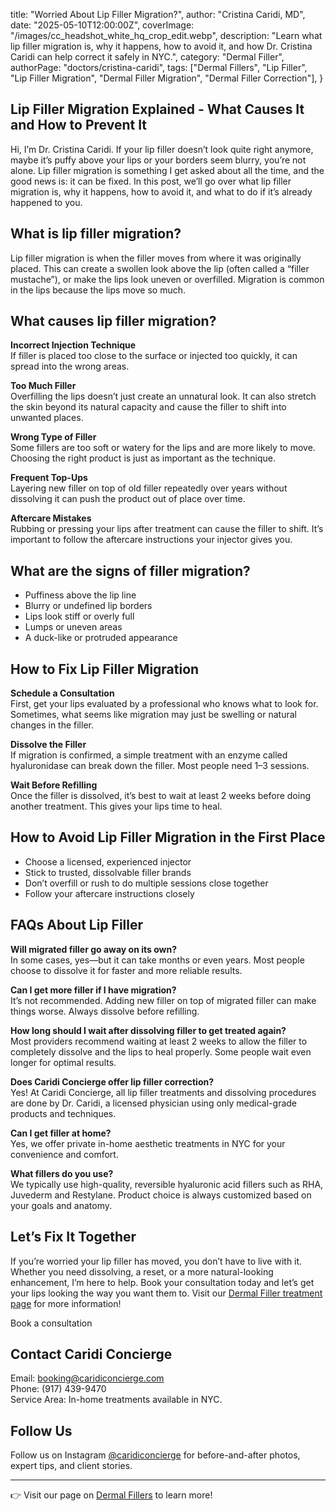   title: "Worried About Lip Filler Migration?",
  author: "Cristina Caridi, MD",
  date: "2025-05-10T12:00:00Z",
  coverImage: "/images/cc_headshot_white_hq_crop_edit.webp",
  description:
    "Learn what lip filler migration is, why it happens, how to avoid it, and how Dr. Cristina Caridi can help correct it safely in NYC.",
  category: "Dermal Filler",
  authorPage: "doctors/cristina-caridi",
  tags: ["Dermal Fillers", "Lip Filler", "Lip Filler Migration", "Dermal Filler Migration", "Dermal Filler Correction"],
}

## Lip Filler Migration Explained - What Causes It and How to Prevent It

Hi, I’m Dr. Cristina Caridi. If your lip filler doesn’t look quite right anymore, maybe it’s puffy above your lips or your borders seem blurry, you’re not alone. Lip filler migration is something I get asked about all the time, and the good news is: it can be fixed. In this post, we’ll go over what lip filler migration is, why it happens, how to avoid it, and what to do if it’s already happened to you.


## What is lip filler migration?

Lip filler migration is when the filler moves from where it was originally placed. This can create a swollen look above the lip (often called a “filler mustache”), or make the lips look uneven or overfilled. Migration is common in the lips because the lips move so much.


## What causes lip filler migration?

**Incorrect Injection Technique**  
If filler is placed too close to the surface or injected too quickly, it can spread into the wrong areas.

**Too Much Filler**  
Overfilling the lips doesn’t just create an unnatural look. It can also stretch the skin beyond its natural capacity and cause the filler to shift into unwanted places.

**Wrong Type of Filler**  
Some fillers are too soft or watery for the lips and are more likely to move. Choosing the right product is just as important as the technique.

**Frequent Top-Ups**  
Layering new filler on top of old filler repeatedly over years without dissolving it can push the product out of place over time.

**Aftercare Mistakes**  
Rubbing or pressing your lips after treatment can cause the filler to shift. It’s important to follow the aftercare instructions your injector gives you.


## What are the signs of filler migration?

- Puffiness above the lip line  
- Blurry or undefined lip borders  
- Lips look stiff or overly full  
- Lumps or uneven areas  
- A duck-like or protruded appearance  


## How to Fix Lip Filler Migration

**Schedule a Consultation**  
First, get your lips evaluated by a professional who knows what to look for. Sometimes, what seems like migration may just be swelling or natural changes in the filler.

**Dissolve the Filler**  
If migration is confirmed, a simple treatment with an enzyme called hyaluronidase can break down the filler. Most people need 1–3 sessions.

**Wait Before Refilling**  
Once the filler is dissolved, it’s best to wait at least 2 weeks before doing another treatment. This gives your lips time to heal. 


## How to Avoid Lip Filler Migration in the First Place

- Choose a licensed, experienced injector  
- Stick to trusted, dissolvable filler brands  
- Don’t overfill or rush to do multiple sessions close together  
- Follow your aftercare instructions closely  


## FAQs About Lip Filler

**Will migrated filler go away on its own?**  
In some cases, yes—but it can take months or even years. Most people choose to dissolve it for faster and more reliable results.

**Can I get more filler if I have migration?**  
It’s not recommended. Adding new filler on top of migrated filler can make things worse. Always dissolve before refilling.

**How long should I wait after dissolving filler to get treated again?**  
Most providers recommend waiting at least 2 weeks to allow the filler to completely dissolve and the lips to heal properly. Some people wait even longer for optimal results.

**Does Caridi Concierge offer lip filler correction?**  
Yes! At Caridi Concierge, all lip filler treatments and dissolving procedures are done by Dr. Caridi, a licensed physician using only medical-grade products and techniques.

**Can I get filler at home?**  
Yes, we offer private in-home aesthetic treatments in NYC for your convenience and comfort.

**What fillers do you use?**  
We typically use high-quality, reversible hyaluronic acid fillers such as RHA, Juvederm and Restylane. Product choice is always customized based on your goals and anatomy.


## Let’s Fix It Together

If you’re worried your lip filler has moved, you don’t have to live with it. Whether you need dissolving, a reset, or a more natural-looking enhancement, I’m here to help. Book your consultation today and let’s get your lips looking the way you want them to.
Visit our [Dermal Filler treatment page](/treatments/dermal-fillers) for more information!

<PrimaryButton href="/book" variant="primary" ariaLabel="Book a consultation">Book a consultation</PrimaryButton>


## Contact Caridi Concierge

Email: [booking@caridiconcierge.com](mailto:booking@caridiconcierge.com)  
Phone: (917) 439-9470  
Service Area: In-home treatments available in NYC.


## Follow Us

Follow us on Instagram [@caridiconcierge](https://www.instagram.com/caridiconcierge) for before-and-after photos, expert tips, and client stories.

---

👉 Visit our page on [Dermal Fillers](/treatments/dermal-fillers) to learn more!